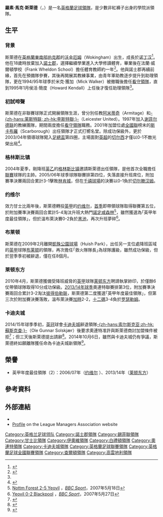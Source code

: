 {{noteTA|G1=足球|G2=FAcup
|T=zh-hans:拉塞尔·斯来德; zh-hk:羅素·斯萊德;
|1=zh-hans:拉塞尔; zh-hk:羅素;
|2=zh-hans:斯来德; zh-hk:斯萊德;
}}
{{Infobox football biography
| name = 羅素·斯萊德<br >''Russell Slade''
| image          = Russell Slade 20141021.jpg
| image_size     = 200
| caption = 2014年羅素·斯萊德上任[[卡迪夫城足球俱乐部|卡迪夫城]]領隊
| fullname       = Russell Mark Slade<ref>{{cite web |title=Support Management Ltd. |url=http://www.dellam.com/04291216-SUPPORT%20MANAGEMENT%20LTD. |publisher=Dellam Corporate Information Limited |accessdate=26 December 2014 |archive-url=https://web.archive.org/web/20141227094135/http://www.dellam.com/04291216-SUPPORT%20MANAGEMENT%20LTD. |archive-date=2014-12-27 |dead-url=yes }}</ref>
| birth_date  = {{birth date and age|1960|10|10|df=y}}<ref>{{cite web|url=http://www.leaguemanagers.com/managers/history-338.html|title=Manager Profile|publisher=League Managers Association|accessdate=26 December 2014|deadurl=yes|archiveurl=https://web.archive.org/web/20141227022104/http://www.leaguemanagers.com/managers/history-338.html|archivedate=2014年12月27日}}</ref>
| birth_place = 英格蘭{{le|沃金厄姆|Wokingham}}
| height = 
| currentclub    = 
| manageryears1  = 1994–1995 | managerclubs1  = [[諾士郡足球會|諾士郡]] (看守)
| manageryears2  = 1995–1996 | managerclubs2  = [[Armitage_90_F.C.|阿米蒂奇]]
| manageryears3  = 1996      | managerclubs3  = [[Leicester_United_F.C.|-{zh-hans:莱斯特联; zh-hk:李斯特聯;}-]]
| manageryears4  = 1998      | managerclubs4  = [[谢菲尔德联足球俱乐部|谢菲尔德联]] (看守)
| manageryears5  = 1999      | managerclubs5  = [[谢菲尔德联足球俱乐部|谢菲尔德联]] (看守)
| manageryears6  = 2001–2004 | managerclubs6  = [[Scarborough_F.C.|斯卡布羅]]
| manageryears7  = 2004–2006 | managerclubs7  = [[格林斯比镇足球俱乐部|格林斯比镇]]
| manageryears8  = 2006–2009 | managerclubs8  = [[约维尔足球俱乐部|约维尔]]
| manageryears9  = 2009      | managerclubs9  = [[布莱顿足球俱乐部|布莱顿]]
| manageryears10 = 2010–2014 | managerclubs10 = [[莱顿东方足球俱乐部|莱顿东方]]
| manageryears11 = 2014–2016 | managerclubs11 = [[卡迪夫城足球俱乐部|卡迪夫城]]
| manageryears12 = 2016      | managerclubs12 = [[查尔顿竞技足球俱乐部|查尔顿]]
| manageryears13 = 2016–2017 | managerclubs13 = [[考文垂足球俱乐部|考文垂]]
| manageryears14 = 2017–2018     | managerclubs14  = [[格林斯比镇足球俱乐部|格林斯比镇]]
| manageryears15 = 2019–2020    
| managerclubs15  = {{le|Hereford|Hereford F.C.}}
}}
'''羅素·馬克·斯萊德'''（{{lang-en|'''Russell Mark Slade'''}}，{{bd|1960年|10月10日|catIdx=Slade, Russell}}）是一名[[英格蘭|英格蘭]][[足球|足球]][[領隊_(足球)|領隊]]，是少數非紅褲子出身的學院派領隊。

== 生平 ==
=== 背景 ===
斯萊德在[[英格蘭|英格蘭]][[東南英格蘭|東南部]][[伯克郡|伯克郡]]的[[Wokingham|沃金厄姆]]（Wokingham）出生，成長於[[诺丁汉|诺丁汉]]<ref name="Russell Slade BBC">{{citeweb |language = en |url = http://www.bbc.com/sport/0/football/29314728 |title = Russell Slade: The lowdown on Cardiff City's new manager |work = ''[[BBC_Sport|BBC Sport]]'" |date = 2014-10-07 |accessdate = 2015-04-05 |archive-date = 2015-09-24 |archive-url = https://web.archive.org/web/20150924212645/http://www.bbc.com/sport/0/football/29314728 |dead-url = no }}</ref >。他在18歲時放棄加入[[諾士郡足球會|諾士郡]]，選擇繼續學業進入大學修讀體育，畢業後在法蘭·威爾頓學校（Frank Wheldon School）擔任體育教師約一年<ref name="Russell Slade work home">{{citeweb |language =en |url =http://www.standard.co.uk/sport/football/russell-slade-never-complains-about-taking-work-home-every-night-6516965.html |title =Russell Slade never complains about taking work home every night |work =''standard.co.uk'' |date =2010-09-23 |accessdate =2015-04-05 |archive-date =2014-10-09 |archive-url =https://web.archive.org/web/20141009183500/http://www.standard.co.uk/sport/football/russell-slade-never-complains-about-taking-work-home-every-night-6516965.html |dead-url =no }}</ref >。他與諾士郡再續前緣，首先在預備隊參賽，其後再開展其教練事業，由青年軍助教逐步提升到助理領隊，更在1994/95年球季於米克·獲加（Mick Walker）被撤職後擔任[[看守領隊|看守領隊]]，直到1995年1月侯活·簡度（Howard Kendall）上任後才復任助理領隊<ref name="Russell Slade BBC"/>。

=== 初試啼聲 ===
斯萊德在非聯賽球隊正式開展領隊生涯，曾分別任教[[Armitage_90_F.C.|阿米蒂奇]]（Armitage）和[[Leicester_United_F.C.|-{zh-hans:莱斯特联; zh-hk:李斯特聯;}-]]（Leicester United）。1997年加入[[谢菲尔德联足球俱乐部|谢菲尔德联]]的教練團隊，期間兩度擔任[[看守領隊|看守領隊]]職務。2001年加盟位處[[英格蘭足球議會全國聯賽|全國聯]]榜末的[[Scarborough_F.C.|斯卡布羅]]（Scarborough）出任領隊才正式打嚮名堂。除成功保級外，更於2003/04年領導球隊闖入[[英格蘭足總盃|足總盃]]第四圈，主場面對[[英超|英超]]的[[切尔西足球俱乐部|切尔西]]才僅以0-1不敵光榮出局<ref >{{citenews |language =en |url =http://news.bbc.co.uk/sport2/hi/football/fa_cup/3403723.stm |title =Scarborough 0-1 Chelsea |work =''[[BBC_Sport|BBC Sport]]'' |date =2004-01-04 |accessdate =2015-04-05 |archive-date =2021-03-09 |archive-url =https://web.archive.org/web/20210309194310/http://news.bbc.co.uk/sport2/hi/football/fa_cup/3403723.stm |dead-url =no }}</ref >。

=== 格林斯比镇 ===
2004年夏季，剛降班[[英乙|英乙]]的[[格林斯比镇足球俱乐部|格林斯比镇]]邀請斯萊德出任領隊，是他首次全職擔任[[英格蘭足球聯賽|聯賽]]球隊的主帥。2005/06年球季球隊聯賽排第四位，失落直接升班席位，附加賽準決賽兩回合累計3-1擊敗[[林肯城足球俱乐部|林肯城]]，但在[[千禧球場|千禧球場]]的決賽以0-1負於[[切尔滕汉姆足球俱乐部|切尔滕汉姆]]。

=== 约维尔 ===
效力甘士比兩年後，斯萊德轉投[[英甲|英甲]]的[[约维尔足球俱乐部|约维尔]]，[[2006年至2007年英格蘭足球甲級聯賽|首季]]即帶領球隊取得聯賽第五位，於附加賽準決賽兩回合累計5-4淘汰升班大熱門[[诺丁汉森林足球俱乐部|諾定咸森林]]<ref>[http://news.bbc.co.uk/sport2/hi/football/eng_div_2/6649773.stm Nottm Forest 2-5 Yeovil] {{Wayback|url=http://news.bbc.co.uk/sport2/hi/football/eng_div_2/6649773.stm |date=20070822132225 }}，''[[BBC_Sport|BBC Sport]]''，2007年5月18日</ref>，雖然獲選為｢英甲年度最佳領隊｣，但於溫布萊決賽0-2負於[[黑池足球俱乐部|黑池]]，再次升班夢碎<ref>[http://news.bbc.co.uk/sport2/hi/football/eng_div_2/6686991.stm Yeovil 0-2 Blackpool] {{Wayback|url=http://news.bbc.co.uk/sport2/hi/football/eng_div_2/6686991.stm |date=20181211150917 }}，''[[BBC_Sport|BBC Sport]]''，2007年5月27日</ref>。

=== 布莱顿 ===
斯萊德在2009年2月離開[[凱殊公園球場|凱殊公園球場]]（Huish Park），出任另一支位處降班區域的[[英甲|英甲]]球隊[[布莱顿足球俱乐部|布莱顿]]的領隊，再次擔任｢救火隊隊長｣為球隊護級，雖然成功保級，但於翌季季初被辭退，僅在任8個月。

=== 莱顿东方 ===
2010年4月，斯萊德獲備受降班威脅的[[英甲|英甲]]球隊[[莱顿东方足球俱乐部|莱顿东方]]聘請執掌帥印，於僅餘6仗帶領球隊取得10分成功保級。[[2013年至2014年英格蘭足球甲級聯賽|2013/14年球季]]奧連特聯賽排第3位，附加賽準決賽兩回合累計3-2淘汰[[彼得伯勒联足球俱乐部|彼得伯勒联]]，斯萊德第二度獲選｢英甲年度最佳領隊｣，但第三次於附加賽決賽落敗，溫布萊決賽[[加時賽|加時]]2-2，[[互射十二碼|十二碼]]3-4負於[[罗瑟勒姆足球俱乐部|罗瑟勒姆]]。

=== 卡迪夫城 ===
2014/15年球季季初，[[英冠|英冠]]球會[[卡迪夫城足球俱乐部|卡迪夫城]]辭退領隊[[奥勒·居纳尔·索尔斯克亚|-{zh-hans:索尔斯克亚;zh-hk:蘇斯克查;}-]]（Ole Gunnar Solskjær）後要求奧連特准許與斯萊德商討加盟條件被拒<ref>{{citenews |language=en |url=http://www.bbc.com/sport/0/football/29314030 |title=Russell Slade: Leyton Orient reject Cardiff City approach |work=''[[BBC_Sport|BBC Sport]]'' |date=2014-09-22 |accessdate=2014-09-25 |archive-date=2014-09-24 |archive-url=https://web.archive.org/web/20140924134632/http://www.bbc.com/sport/0/football/29314030 |dead-url=no }}</ref>；但三天後斯萊德提出請辭<ref name="Russell Slade">{{citenews |language=en |url=http://www.bbc.com/sport/0/football/29355312 |title=Russell Slade: Cardiff target resigns as Leyton Orient manager approach |work=''[[BBC_Sport|BBC Sport]]'' |date=2014-09-24 |accessdate=2014-09-25 |archive-date=2014-09-25 |archive-url=https://web.archive.org/web/20140925194931/http://www.bbc.com/sport/0/football/29355312 |dead-url=no }}</ref>。2014年10月6日，雖然與卡迪夫城仍有爭議，斯萊德終如願離隊獲任命為卡迪夫城新領隊<ref name="Russell Slade2">{{citenews |language=en |url=http://www.bbc.com/sport/0/football/29506295 |title=Cardiff City: Russell Slade confirmed as new manager |work=''[[BBC_Sport|BBC Sport]]'' |date=2014-10-06 |accessdate=2014-10-07 |archive-date=2014-10-06 |archive-url=https://web.archive.org/web/20141006212254/http://www.bbc.com/sport/0/football/29506295 |dead-url=no }}</ref>。

== 榮譽 ==
* 英甲年度最佳領隊（2）：2006/07年（[[约维尔足球俱乐部|约维尔]] ）、2013/14年（[[莱顿东方足球俱乐部|莱顿东方]]） 

== 參考資料 ==
{{reflist}}

== 外部連結 ==
*{{soccerbase (manager)|id=1110|name=Russell Slade}}
*[https://web.archive.org/web/20070312094517/http://www.leaguemanagers.com/manager/profile-338.html Profile] on the League Managers Association website

{{高雲地利領隊}}
{{卡迪夫城領隊}}
{{伊奧維領隊}}
{{甘士比領隊}}
{{諾士郡領隊}} 

{{DEFAULTSORT:Slade, Russell}}
[[Category:英格兰足球领队|Category:英格兰足球领队]]
[[Category:諾士郡領隊|Category:諾士郡領隊]]
[[Category:錫菲聯領隊|Category:錫菲聯領隊]]
[[Category:甘士比領隊|Category:甘士比領隊]]
[[Category:伊奧維領隊|Category:伊奧維領隊]]
[[Category:白禮頓領隊|Category:白禮頓領隊]]
[[Category:奧連特領隊|Category:奧連特領隊]]
[[Category:卡迪夫城領隊|Category:卡迪夫城領隊]]
[[Category:英格蘭足球聯賽領隊|Category:英格蘭足球聯賽領隊]]
[[Category:英格蘭足球全國聯賽領隊|Category:英格蘭足球全國聯賽領隊]]
[[Category:查爾頓領隊|Category:查爾頓領隊]]
[[Category:高雲地利領隊|Category:高雲地利領隊]]